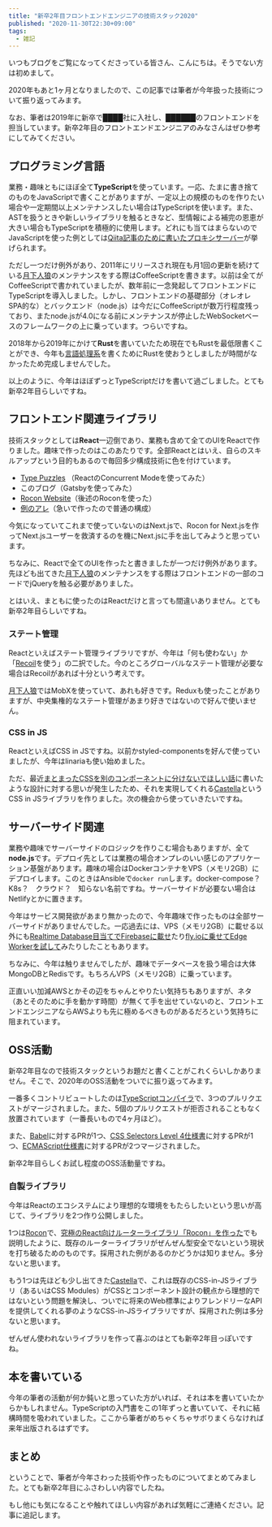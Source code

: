 ```yaml
---
title: "新卒2年目フロントエンドエンジニアの技術スタック2020"
published: "2020-11-30T22:30+09:00"
tags:
  - 雑記
---
```



いつもブログをご覧になってくださっている皆さん、こんにちは。そうでない方は初めまして。

2020年もあと1ヶ月となりましたので、この記事では筆者が今年扱った技術について振り返ってみます。

なお、筆者は2019年に新卒で████社に入社し、██████のフロントエンドを担当しています。新卒2年目のフロントエンドエンジニアのみなさんはぜひ参考にしてみてください。

## プログラミング言語

業務・趣味ともにほぼ全て**TypeScript**を使っています。一応、たまに書き捨てのものをJavaScriptで書くことがありますが、一定以上の規模のものを作りたい場合や一定期間以上メンテナンスしたい場合はTypeScriptを使います。また、ASTを扱うときや新しいライブラリを触るときなど、型情報による補完の恩恵が大きい場合もTypeScriptを積極的に使用します。どれにも当てはまらないのでJavaScriptを使った例としては[Qiita記事のために書いたプロキシサーバー](https://qiita.com/uhyo/items/e66cbca2f582e81d5b16)が挙げられます。

ただし一つだけ例外があり、2011年にリリースされ現在も月1回の更新を続けている[月下人狼](https://jinrou.uhyohyo.net/)のメンテナンスをする際は<Fukidashi>CoffeeScript</Fukidashi>を書きます。以前は全てが<Fukidashi>CoffeeScript</Fukidashi>で書かれていましたが、数年前に一念発起してフロントエンドにTypeScriptを導入しました。しかし、フロントエンドの基礎部分（オレオレSPA的な）とバックエンド（node.js）は今だに<Fukidashi>CoffeeScript</Fukidashi>が数万行程度残っており、またnode.jsが4.0になる前にメンテナンスが停止したWebSocketベースのフレームワークの上に乗っています。つらいですね。

2018年から2019年にかけて**Rust**を書いていたため現在でもRustを最低限書くことができ、今年も[言語処理系](https://github.com/uhyo/strinfer)を書くためにRustを使おうとしましたが時間がなかったため完成しませんでした。

以上のように、今年はほぼずっとTypeScriptだけを書いて過ごしました。とても新卒2年目らしいですね。

## フロントエンド関連ライブラリ

技術スタックとしては**React**一辺倒であり、業務も含めて全てのUIをReactで作りました。趣味で作ったのはこのあたりです。全部Reactとはいえ、自らのスキルアップという目的もあるので毎回多少構成技術に色を付けています。

- [Type Puzzles](https://type-puzzles.uhyohyo.net/) （ReactのConcurrent Modeを使ってみた）
- このブログ（Gatsbyを使ってみた）
- [Rocon Website](https://rocon.uhyohyo.net/)（後述のRoconを使った）
- [例のアレ](https://blue-eyes.uhyo.space/)（急いで作ったので普通の構成）

今気になっていてこれまで使っていないのはNext.jsで、Rocon for Next.jsを作ってNext.jsユーザーを<Fukidashi>救済</Fukidashi>するのを機にNext.jsに手を出してみようと思っています。

ちなみに、Reactで全てのUIを作ったと書きましたが一つだけ例外があります。先ほども出てきた[月下人狼](https://jinrou.uhyohyo.net/)のメンテナンスをする際はフロントエンドの一部のコードで<Fukidashi>jQuery</Fukidashi>を触る必要がありました。

とはいえ、まともに使ったのはReactだけと言っても間違いありません。とても新卒2年目らしいですね。

### ステート管理

Reactといえばステート管理ライブラリですが、今年は「何も使わない」か「[Recoil](https://recoiljs.org/)を使う」の二択でした。今のところグローバルなステート管理が必要な場合はRecoilがあれば十分という考えです。

[月下人狼](https://jinrou.uhyohyo.net/)ではMobXを使っていて、あれも好きです。Reduxも使ったことがありますが、中央集権的なステート管理があまり好きではないので好んで使いません。

### CSS in JS

ReactといえばCSS in JSですね。以前かstyled-componentsを好んで使っていましたが、今年はlinariaも使い始めました。

ただ、最近[まとまったCSSを別のコンポーネントに分けないでほしい話](/entry/2020-10-15/react-paired-css/)に書いたような設計に対する思いが発生したため、それを実現してくれる[Castella](https://github.com/uhyo/castella)というCSS in JSライブラリを作りました。次の機会から使っていきたいですね。

## サーバーサイド関連

業務や趣味でサーバーサイドのロジックを作りこむ場合もありますが、全て**node.js**です。デプロイ先としては業務の場合オンプレのいい感じのアプリケーション基盤があります。趣味の場合はDockerコンテナを<Fukidashi>VPS（メモリ2GB）</Fukidashi>にデプロイします。このときはAnsibleで`docker run`します。docker-compose？　K8s？　クラウド？　知らない名前ですね。サーバーサイドが必要ない場合はNetlifyとかに置きます。

今年はサービス開発欲があまり無かったので、今年趣味で作ったものは全部サーバーサイドがありませんでした。一応過去には、<Fukidashi>VPS（メモリ2GB）</Fukidashi>に載せる以外にも[Realtime Database目当てでFirebaseに載せ](https://buttons.uhyo.space/)たり[fly.ioに乗せてEdge Workerを試して](https://gengou-yosou.uhyo.space/)みたりしたこともあります。

ちなみに、今年は触りませんでしたが、趣味でデータベースを扱う場合は大体MongoDBとRedisです。もちろん<Fukidashi>VPS（メモリ2GB）</Fukidashi>に乗っています。

正直いい加減AWSとかその辺をちゃんとやりたい気持ちもありますが、ネタ（あとそのために手を動かす時間）が無くて手を出せていないのと、フロントエンドエンジニアならAWSよりも先に極めるべきものがあるだろという気持ちに阻まれています。

## OSS活動

新卒2年目なので技術スタックというお題だと書くことがこれくらいしかありません。そこで、2020年のOSS活動をついでに振り返ってみます。

一番多くコントリビュートしたのは[TypeScriptコンパイラ](https://github.com/microsoft/TypeScript)で、3つのプルリクエストがマージされました。また、5個のプルリクエストが拒否されることもなく放置されています（一番長いもので4ヶ月ほど）。

また、[Babel](https://github.com/babel/babel)に対するPRが1つ、[CSS Selectors Level 4仕様書](https://github.com/w3c/csswg-drafts)に対するPRが1つ、[ECMAScript仕様書](https://github.com/tc39/ecma262)に対するPRが2つマージされました。

新卒2年目らしくお試し程度のOSS活動量ですね。

### 自製ライブラリ

今年はReactのエコシステムにより理想的な環境をもたらしたいという思いが高じて、ライブラリを2つ作り公開しました。

1つは[Rocon](https://github.com/uhyo/rocon)で、[究極のReact向けルーターライブラリ「Rocon」を作った](/entry/2020-08-10/rocon-alpha/)でも説明したように、既存のルーターライブラリがぜんぜん型安全でないという現状を打ち破るためのものです。採用された例があるのかどうかは知りません。多分ないと思います。

もう1つは先ほども少し出てきた[Castella](https://github.com/uhyo/castella)で、これは既存のCSS-in-JSライブラリ（あるいはCSS Modules）がCSSとコンポーネント設計の観点から理想的ではないという問題を解決し、ついでに将来のWeb標準によりフレンドリーなAPIを提供してくれる夢のようなCSS-in-JSライブラリですが、採用された例は多分ないと思います。

ぜんぜん使われないライブラリを作って喜ぶのはとても新卒2年目っぽいですね。

## 本を書いている

今年の筆者の活動が何か鈍いと思っていた方がいれば、それは本を書いていたからかもしれません。TypeScriptの入門書をこの1年ずっと書いていて、それに結構時間を吸われていました。ここから筆者がめちゃくちゃサボりまくらなければ来年出版されるはずです。

## まとめ

ということで、筆者が今年さわった技術や作ったものについてまとめてみました。とても新卒2年目にふさわしい内容でしたね。

もし他にも気になることや触れてほしい内容があれば気軽にご連絡ください。記事に追記します。